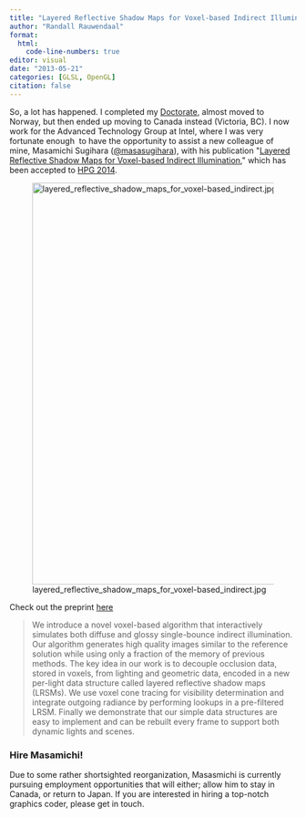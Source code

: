 ```yaml
---
title: "Layered Reflective Shadow Maps for Voxel-based Indirect Illumination"
author: "Randall Rauwendaal"
format: 
  html:
    code-line-numbers: true
editor: visual
date: "2013-05-21"
categories: [GLSL, OpenGL]
citation: false
---
```

So, a lot has happened. I completed my [Doctorate](https://rauwendaal.net/phd-thesis/), almost moved to Norway, but then ended up moving to Canada instead (Victoria, BC). I now work for the Advanced Technology Group at Intel, where I was very fortunate enough  to have the opportunity to assist a new colleague of mine, Masamichi Sugihara ([\@masasugihara](https://twitter.com/masasugihara)), with his publication \"[Layered Reflective Shadow Maps for Voxel-based Indirect Illumination](https://rauwendaal.net/layered-reflective-shadow-maps-for-voxel-based-indirect-illumination/ "Layered Reflective Shadow Maps for Voxel-based Indirect Illumination"),\" which has been accepted to [HPG 2014](http://www.highperformancegraphics.org/2014/program/).

![layered_reflective_shadow_maps_for_voxel-based_indirect.jpg](layered_reflective_shadow_maps_for_voxel-based_indirect.jpg){width="705"}

Check out the preprint [here](https://software.intel.com/sites/default/files/Layered_Reflective_Shadow_Maps_for_Voxel-based_Indirect.pdf)

> We introduce a novel voxel-based algorithm that
> interactively simulates both diffuse and glossy single-bounce indirect
> illumination. Our algorithm generates high quality images similar to the
> reference solution while using only a fraction of the memory of
> previous methods. The key idea in our work is to decouple occlusion
> data, stored in voxels, from lighting and geometric data, encoded in a
> new per-light data structure called layered reflective shadow maps
> (LRSMs). We use voxel cone tracing for visibility determination and
> integrate outgoing radiance by performing lookups in a pre-filtered
> LRSM. Finally we demonstrate that our simple data structures are easy to
> implement and can be rebuilt every frame to support both dynamic lights
> and scenes.

### **Hire Masamichi!**

Due to some rather shortsighted reorganization, Masasmichi is currently pursuing employment opportunities that will either; allow him to stay in Canada, or return to Japan. If you are interested in hiring a top-notch graphics coder, please get in touch.

 
